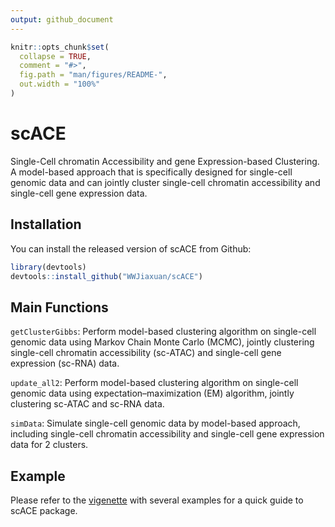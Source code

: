 ---
output: github_document
---

```{r setup, include = FALSE}
knitr::opts_chunk$set(
  collapse = TRUE,
  comment = "#>",
  fig.path = "man/figures/README-",
  out.width = "100%"
)
```

# scACE

Single-Cell chromatin Accessibility and gene Expression-based Clustering. A model-based approach that is specifically designed for single-cell genomic data and can jointly cluster single-cell chromatin accessibility and single-cell gene expression data.

## Installation

You can install the released version of scACE from Github:

``` r
library(devtools)
devtools::install_github("WWJiaxuan/scACE")
```

## Main Functions

`getClusterGibbs`: Perform model-based clustering algorithm on single-cell genomic data using Markov Chain Monte Carlo (MCMC), jointly clustering single-cell chromatin accessibility (sc-ATAC) and single-cell gene expression (sc-RNA) data.

`update_all2`: Perform model-based clustering algorithm on single-cell genomic data using expectation–maximization (EM) algorithm, jointly clustering sc-ATAC and sc-RNA data.

`simData`: Simulate single-cell genomic data by model-based approach, including single-cell chromatin accessibility and single-cell gene expression data for 2 clusters.


## Example
Please refer to the [vigenette](https://https://github.com/cuhklinlab/scACE/tree/master/vignette) with several examples for a quick guide to scACE package.

